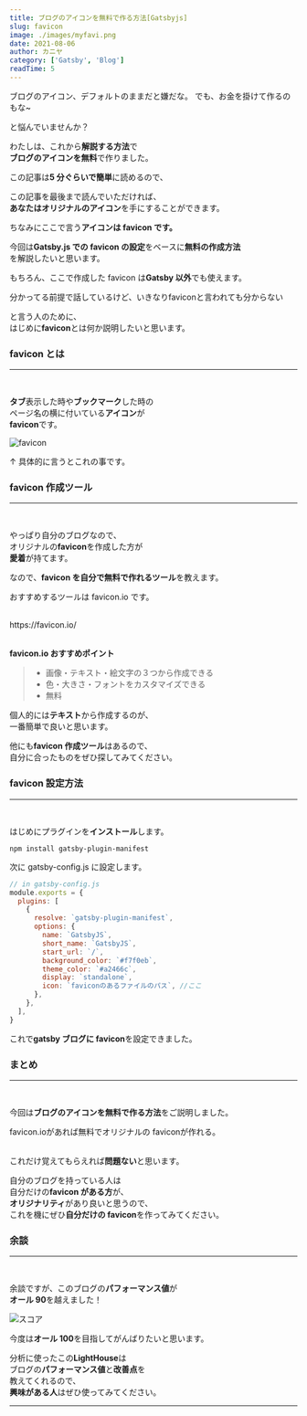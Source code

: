 ```yaml
---
title: ブログのアイコンを無料で作る方法[Gatsbyjs]
slug: favicon
image: ./images/myfavi.png
date: 2021-08-06
author: カニヤ
category: ['Gatsby', 'Blog']
readTime: 5
---
```



<div className="ballon ballon-left">
  ブログのアイコン、デフォルトのままだと嫌だな。 でも、お金を掛けて作るのもな~
</div>

と悩んでいませんか？

わたしは、これから**解説する方法**で<br/>
**ブログのアイコンを無料**で作りました。

この記事は**5 分ぐらいで簡単**に読めるので、

この記事を最後まで読んでいただければ、<br/>
**あなたはオリジナルのアイコン**を手にすることができます。

ちなみにここで言う**アイコンは favicon です。**

今回は**Gatsby.js での favicon の設定**をベースに**無料の作成方法**<br/>
を解説したいと思います。

もちろん、ここで作成した favicon は**Gatsby 以外**でも使えます。

<div className="ballon ballon-left">
  分かってる前提で話しているけど、いきなりfaviconと言われても分からない
</div>

と言う人のために、<br/>
はじめに**favicon**とは何か説明したいと思います。

### favicon とは

---

<br />

**タブ**表示した時や**ブックマーク**した時の<br />
ページ名の横に付いている**アイコン**が<br />
**favicon**です。

![favicon](./images/tab.png)

↑ 具体的に言うとこれの事です。

### favicon 作成ツール

---

<br />

やっぱり自分のブログなので、<br />
オリジナルの**favicon**を作成した方が<br />
**愛着**が持てます。

なので、**favicon を自分で無料で作れるツール**を教えます。

<span className="line line-yellow">おすすめするツールは favicon.io です。</span>
<br />
<br />

<Link to="https://favicon.io/" className="linkcolor link-text">
  https://favicon.io/
</Link>
<br />
<br />

**favicon.io おすすめポイント**

<blockquote display="info">

- 画像・テキスト・絵文字の３つから作成できる
- 色・大きさ・フォントをカスタマイズできる
- 無料

</blockquote>

個人的には**テキスト**から作成するのが、<br />
一番簡単で良いと思います。

他にも**favicon 作成ツール**はあるので、<br />
自分に合ったものをぜひ探してみてください。

### favicon 設定方法

---

<br />

はじめにプラグインを**インストール**します。

`npm install gatsby-plugin-manifest`

次に gatsby-config.js に設定します。

```js
// in gatsby-config.js
module.exports = {
  plugins: [
    {
      resolve: `gatsby-plugin-manifest`,
      options: {
        name: `GatsbyJS`,
        short_name: `GatsbyJS`,
        start_url: `/`,
        background_color: `#f7f0eb`,
        theme_color: `#a2466c`,
        display: `standalone`,
        icon: `faviconのあるファイルのパス`, //ここ
      },
    },
  ],
}
```

これで**gatsby ブログに favicon**を設定できました。

### まとめ

---

<br />

今回は**ブログのアイコンを無料で作る方法**をご説明しました。

<span className="line line-yellow">
  favicon.ioがあれば無料でオリジナルの faviconが作れる。
</span>
<br />
<br />

これだけ覚えてもらえれば**問題ない**と思います。

自分のブログを持っている人は<br/>
自分だけの**favicon がある方**が、<br/>
**オリジナリティ**があり良いと思うので、<br/>
これを機にぜひ**自分だけの favicon**を作ってみてください。

### 余談

---

<br />

余談ですが、このブログの**パフォーマンス値**が<br />
**オール 90**を越えました！

![スコア](./images/level-up.png)

今度は**オール 100**を目指してがんばりたいと思います。

分析に使ったこの**LightHouse**は<br/>
ブログの**パフォーマンス値**と**改善点**を<br/>
教えてくれるので、<br/>
**興味がある人**はぜひ使ってみてください。

---
